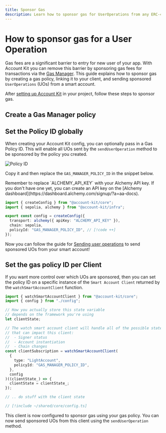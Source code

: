 ```yaml
---
title: Sponsor Gas
description: Learn how to sponsor gas for UserOperations from any ERC-4337 smart account using Account Kit core.
---
```



# How to sponsor gas for a User Operation

Gas fees are a significant barrier to entry for new user of your app. With Account Kit you can remove this barrier by sponsoring gas fees for transactions via the [Gas Manager](https://docs.alchemy.com/docs/gas-manager-services/?a=ak-docs). This guide explains how to sponsor gas by creating a gas policy, linking it to your client, and sending sponsored `UserOperations` (UOs) from a smart account.

After [setting up Account Kit](/core/quickstart) in your project, follow these steps to sponsor gas.

## Create a Gas Manager policy

<GasManagerSnippet />

## Set the Policy ID globally

When creating your Account Kit config, you can optionally pass in a Gas Policy ID. This will enable all UOs sent by the `sendUserOperation` method to be sponsored by the policy you created.

![Policy ID](/assets/images/policy-id.png)

Copy it and then replace the `GAS_MANAGER_POLICY_ID` in the snippet below.

<Tip>
  Remember to replace `ALCHEMY_API_KEY` with your Alchemy API key. If you don't
  have one yet, you can create an API key on the [Alchemy
  dashboard](https://dashboard.alchemy.com/signup/?a=aa-docs).
</Tip>

```ts twoslash
import { createConfig } from "@account-kit/core";
import { sepolia, alchemy } from "@account-kit/infra";

export const config = createConfig({
  transport: alchemy({ apiKey: "ALCHEMY_API_KEY" }),
  chain: sepolia,
  policyId: "GAS_MANAGER_POLICY_ID", // [!code ++]
});
```

Now you can follow the guide for [Sending user operations](/core/send-user-operations) to send sponsored UOs from your smart account!

## Set the gas policy ID per Client

If you want more control over which UOs are sponsored, then you can set the policy ID on a specific instance of the `Smart Account Client` returned by the `watchSmartAccountClient` function.

<CodeBlocks>

```ts twoslash example.ts
import { watchSmartAccountClient } from "@account-kit/core";
import { config } from "./config";

// How you actually store this state variable
// depends on the framework you're using
let clientState;

// The watch smart account client will handle all of the possible state changes
// that can impact this client:
//  - Signer status
//  - Account instantiation
//  - Chain changes
const clientSubscription = watchSmartAccountClient(
  {
    type: "LightAccount",
    policyId: "GAS_MANAGER_POLICY_ID",
  },
  config
)((clientState_) => {
  clientState = clientState_;
});

// .. do stuff with the client state
```

```ts twoslash config.ts filename="config.ts"
// [!include ~/shared/core/config.ts]
```

</CodeBlocks>

This client is now configured to sponsor gas using your gas policy. You can now send sponsored UOs from this client using the `sendUserOperation` method.
